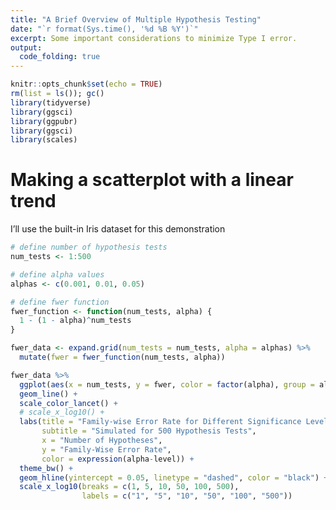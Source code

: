 ```yaml
---
title: "A Brief Overview of Multiple Hypothesis Testing"
date: "`r format(Sys.time(), '%d %B %Y')`"
excerpt: Some important considerations to minimize Type I error.
output:
  code_folding: true
---
```


```r
knitr::opts_chunk$set(echo = TRUE)
rm(list = ls()); gc()
library(tidyverse)
library(ggsci)
library(ggpubr)
library(ggsci)
library(scales)
```

# Making a scatterplot with a linear trend
I'll use the built-in Iris dataset for this demonstration

```r
# define number of hypothesis tests
num_tests <- 1:500

# define alpha values
alphas <- c(0.001, 0.01, 0.05)

# define fwer function
fwer_function <- function(num_tests, alpha) {
  1 - (1 - alpha)^num_tests
}

fwer_data <- expand.grid(num_tests = num_tests, alpha = alphas) %>% 
  mutate(fwer = fwer_function(num_tests, alpha))

fwer_data %>% 
  ggplot(aes(x = num_tests, y = fwer, color = factor(alpha), group = alpha)) +
  geom_line() +
  scale_color_lancet() +
  # scale_x_log10() +
  labs(title = "Family-wise Error Rate for Different Significance Levels",
       subtitle = "Simulated for 500 Hypothesis Tests",
       x = "Number of Hypotheses",
       y = "Family-Wise Error Rate",
       color = expression(alpha-level)) +
  theme_bw() +
  geom_hline(yintercept = 0.05, linetype = "dashed", color = "black") +
  scale_x_log10(breaks = c(1, 5, 10, 50, 100, 500),
                labels = c("1", "5", "10", "50", "100", "500"))
```